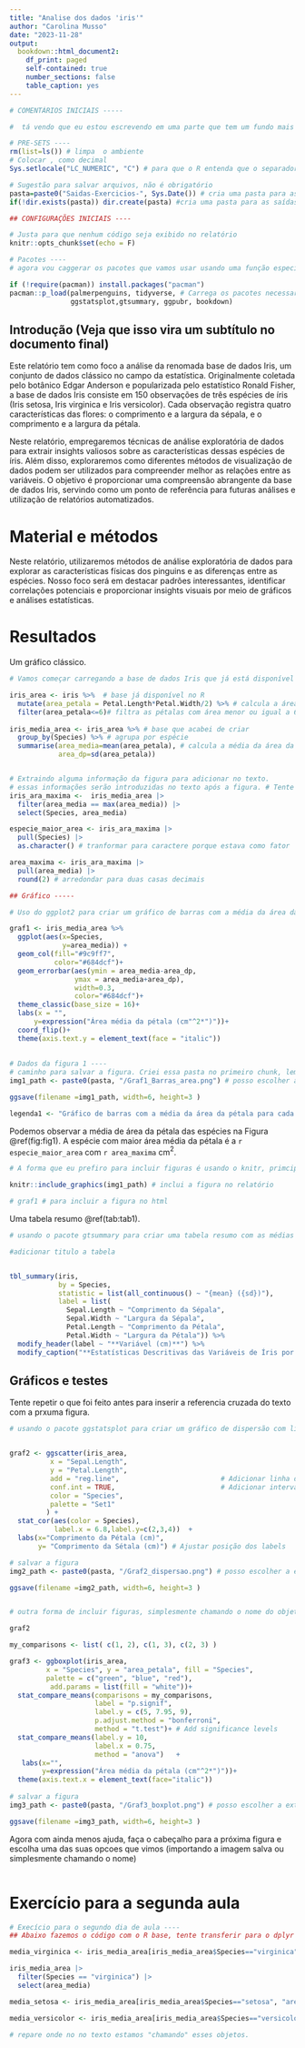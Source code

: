 ```yaml
---
title: "Analise dos dados 'iris'"
author: "Carolina Musso"
date: "2023-11-28"
output:
  bookdown::html_document2:
    df_print: paged
    self-contained: true
    number_sections: false
    table_caption: yes
---
```


```r



# COMENTÁRIOS INICIAIS -----

#  tá vendo que eu estou escrevendo em uma parte que tem um fundo mais acicentado? Isso é chamado de "chunk" que significa "pedaço" em inglês. Um "chunk" é onde vamos escrever os códigos de R mesmo. Em outras partes escreveremos texto normal, como a interpretação dos dados...  Depois vamos voltar a esses assuntos com mais detalhes!

# PRE-SETS ----
rm(list=ls()) # limpa  o ambiente
# Colocar , como decimal
Sys.setlocale("LC_NUMERIC", "C") # para que o R entenda que o separador decimal é a vírgula

# Sugestão para salvar arquivos, não é obrigatório
pasta=paste0("Saidas-Exercicios-", Sys.Date()) # cria uma pasta para as saídas do dia
if(!dir.exists(pasta)) dir.create(pasta) #cria uma pasta para as saídas do dia

## CONFIGURAÇÕES INICIAIS ----

# Justa para que nenhum código seja exibido no relatório
knitr::opts_chunk$set(echo = F)

# Pacotes ----
# agora vou caggerar os pacotes que vamos usar usando uma função especial. Não se preocupe em entender isso agora. Apenas rode! Vai instalar os pacotes que não tiver instalados no seu computador. E carregar todos. 

if (!require(pacman)) install.packages("pacman")
pacman::p_load(palmerpenguins, tidyverse, # Carrega os pacotes necessarios, garantindo que estão instalados
               ggstatsplot,gtsummary, ggpubr, bookdown)
```

## Introdução (Veja que isso vira um subtítulo no documento final)

Este relatório tem como foco a análise da renomada base de dados Iris, um conjunto de dados clássico no campo da estatística. Originalmente coletada pelo botânico Edgar Anderson e popularizada pelo estatístico Ronald Fisher, a base de dados Iris consiste em 150 observações de três espécies de íris (Iris setosa, Iris virginica e Iris versicolor). Cada observação registra quatro características das flores: o comprimento e a largura da sépala, e o comprimento e a largura da pétala.

Neste relatório, empregaremos técnicas de análise exploratória de dados para extrair insights valiosos sobre as características dessas espécies de íris. Além disso, exploraremos como diferentes métodos de visualização de dados podem ser utilizados para compreender melhor as relações entre as variáveis. O objetivo é proporcionar uma compreensão abrangente da base de dados Iris, servindo como um ponto de referência para futuras análises e utilização de relatórios automatizados.

# Material e métodos

Neste relatório, utilizaremos métodos de análise exploratória de dados para explorar as características físicas dos pinguins e as diferenças entre as espécies. Nosso foco será em destacar padrões interessantes, identificar correlações potenciais e proporcionar insights visuais por meio de gráficos e análises estatísticas.


# Resultados

Um gráfico clássico.

```r

# Vamos começar carregando a base de dados Iris que já está disponível no R. Veja que não foi preciso importar a base de dados, pois ela já está disponível no ambiente de trabalho.

iris_area <- iris %>%  # base já disponível no R
  mutate(area_petala = Petal.Length*Petal.Width/2) %>% # calcula a área aproximada da pétala
  filter(area_petala<=6)# filtra as pétalas com área menor ou igual a 6 cm^2
  
iris_media_area <- iris_area %>% # base que acabei de criar 
  group_by(Species) %>% # agrupa por espécie
  summarise(area_media=mean(area_petala), # calcula a média da área da pétala
            area_dp=sd(area_petala))


# Extraindo alguma informação da figura para adicionar no texto. 
# essas informações serão introduzidas no texto após a figura. # Tente descobrir como isso foi feito. 
iris_ara_maxima <-  iris_media_area |> 
  filter(area_media == max(area_media)) |> 
  select(Species, area_media) 

especie_maior_area <- iris_ara_maxima |> 
  pull(Species) |> 
  as.character() # tranformar para caractere porque estava como fator

area_maxima <- iris_ara_maxima |>
  pull(area_media) |> 
  round(2) # arredondar para duas casas decimais
```

```r
## Gráfico -----

# Uso do ggplot2 para criar um gráfico de barras com a média da área da pétala para cada espécie de íris.

graf1 <- iris_media_area %>% 
  ggplot(aes(x=Species,
             y=area_media)) +
  geom_col(fill="#9c9ff7",
           color="#684dcf")+
  geom_errorbar(aes(ymin = area_media-area_dp, 
                ymax = area_media+area_dp),
                width=0.3,
                color="#684dcf")+
  theme_classic(base_size = 16)+
  labs(x = "",
      y=expression("Área média da pétala (cm"^2*")"))+
  coord_flip()+
  theme(axis.text.y = element_text(face = "italic"))
  
  
# Dados da figura 1 ----
# caminho para salvar a figura. Criei essa pasta no primeiro chunk, lembram?
img1_path <- paste0(pasta, "/Graf1_Barras_area.png") # posso escolher a extensao que quiser, png, jpg, pdf, etc

ggsave(filename =img1_path, width=6, height=3 )

legenda1 <- "Gráfico de barras com a média da área da pétala para cada espécie de íris."

```

Podemos observar a média de área da pétala das espécies na Figura \@ref(fig:fig1). A espécie com maior área média da pétala é a `r especie_maior_area` com `r area_maxima` cm$^2$.

```r

# A forma que eu prefiro para incluir figuras é usando o knitr, primcipalmente para o .docx. Para html podemos simplesmente escrever o nome do objeto, como deixei comentado abaixo.

knitr::include_graphics(img1_path) # inclui a figura no relatório

# graf1 # para incluir a figura no html
```

Uma tabela resumo \@ref(tab:tab1).

```r

# usando o pacote gtsummary para criar uma tabela resumo com as médias e desvios padrão das variáveis contínuas para cada espécie de íris.

#adicionar titulo a tabela


tbl_summary(iris,
            by = Species,
            statistic = list(all_continuous() ~ "{mean} ({sd})"),
            label = list(
              Sepal.Length ~ "Comprimento da Sépala",
              Sepal.Width ~ "Largura da Sépala",
              Petal.Length ~ "Comprimento da Pétala",
              Petal.Width ~ "Largura da Pétala")) %>% 
  modify_header(label ~ "**Variável (cm)**") %>%
  modify_caption("**Estatísticas Descritivas das Variáveis de Íris por Espécie**")
```

## Gráficos e testes

Tente repetir o que foi feito antes para inserir a referencia cruzada do texto com a prxuma figura. 

```r

# usando o pacote ggstatsplot para criar um gráfico de dispersão com linha de regressão e intervalo de confiança para cada espécie de íris e aplicar testes estatisticos diretamente aos gráficos. 


graf2 <- ggscatter(iris_area,
          x = "Sepal.Length", 
          y = "Petal.Length",
          add = "reg.line",                         # Adicionar linha de regressão
          conf.int = TRUE,                          # Adicionar intervalo de confiança
          color = "Species", 
          palette = "Set1"
         ) +
  stat_cor(aes(color = Species), 
           label.x = 6.8,label.y=c(2,3,4))  +
  labs(x="Comprimento da Pétala (cm)",
       y= "Comprimento da Sétala (cm)") # Ajustar posição dos labels

# salvar a figura
img2_path <- paste0(pasta, "/Graf2_dispersao.png") # posso escolher a extensao que quiser, png, jpg, pdf, etc

ggsave(filename =img2_path, width=6, height=3 )



```

```r
# outra forma de incluir figuras, simplesmente chamando o nome do objeto. Mas não fica com boa qualidade em formato .docx

graf2
```

```r
my_comparisons <- list( c(1, 2), c(1, 3), c(2, 3) )

graf3 <- ggboxplot(iris_area, 
         x = "Species", y = "area_petala", fill = "Species",
         palette = c("green", "blue", "red"),
          add.params = list(fill = "white"))+
  stat_compare_means(comparisons = my_comparisons,
                     label = "p.signif",
                     label.y = c(5, 7.95, 9),
                     p.adjust.method = "bonferroni",
                     method = "t.test")+ # Add significance levels
  stat_compare_means(label.y = 10, 
                     label.x = 0.75,
                     method = "anova")   +
   labs(x="", 
        y=expression("Área média da pétala (cm"^2*")"))+
  theme(axis.text.x = element_text(face="italic"))
 
# salvar a figura
img3_path <- paste0(pasta, "/Graf3_boxplot.png") # posso escolher a extensao que quiser, png, jpg, pdf, etc

ggsave(filename =img3_path, width=6, height=3 )


```

Agora com ainda menos ajuda, faça o cabeçalho para a próxima figura e escolha uma das suas opcoes que vimos (importando a imagem salva ou simplesmente chamando o nome)


```r

```

# Exercício para a segunda aula


```r
# Execício para o segundo dia de aula ----
## Abaixo fazemos o código com o R base, tente transferir para o dplyr

media_virginica <- iris_media_area[iris_media_area$Species=="virginica", "area_media"]

iris_media_area |> 
  filter(Species == "virginica") |> 
  select(area_media)

media_setosa <- iris_media_area[iris_media_area$Species=="setosa", "area_media"] 

media_versicolor <- iris_media_area[iris_media_area$Species=="versicolor", "area_media"] 

# repare onde no no texto estamos "chamando" esses objetos.

```
